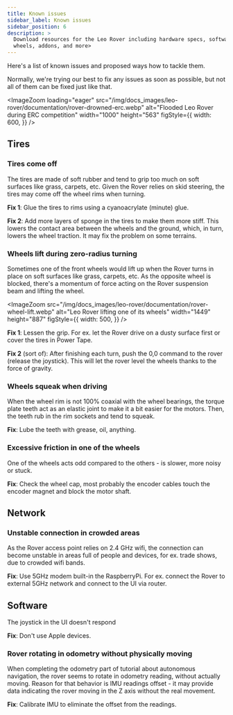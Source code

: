 ```yaml
---
title: Known issues
sidebar_label: Known issues
sidebar_position: 6
description: >
  Download resources for the Leo Rover including hardware specs, software,
  wheels, addons, and more>
---
```


Here's a list of known issues and proposed ways how to tackle them.

Normally, we're trying our best to fix any issues as soon as possible, but not
all of them can be fixed just like that.

<ImageZoom
  loading="eager"
  src="/img/docs_images/leo-rover/documentation/rover-drowned-erc.webp"
  alt="Flooded Leo Rover during ERC competition"
  width="1000"
  height="563"
  figStyle={{
    width: 600,
  }}
/>

## Tires

### Tires come off

The tires are made of soft rubber and tend to grip too much on soft surfaces
like grass, carpets, etc. Given the Rover relies on skid steering, the tires may
come off the wheel rims when turning.

**Fix 1**: Glue the tires to rims using a cyanoacrylate (minute) glue.

**Fix 2**: Add more layers of sponge in the tires to make them more stiff. This
lowers the contact area between the wheels and the ground, which, in turn,
lowers the wheel traction. It may fix the problem on some terrains.

### Wheels lift during zero-radius turning

Sometimes one of the front wheels would lift up when the Rover turns in place on
soft surfaces like grass, carpets, etc. As the opposite wheel is blocked,
there's a momentum of force acting on the Rover suspension beam and lifting the
wheel.

<ImageZoom
  src="/img/docs_images/leo-rover/documentation/rover-wheel-lift.webp"
  alt="Leo Rover lifting one of its wheels"
  width="1449"
  height="887"
  figStyle={{
    width: 500,
  }}
/>

**Fix 1**: Lessen the grip. For ex. let the Rover drive on a dusty surface first
or cover the tires in Power Tape.

**Fix 2** (sort of): After finishing each turn, push the 0,0 command to the
rover (release the joystick). This will let the rover level the wheels thanks to
the force of gravity.

### Wheels squeak when driving

When the wheel rim is not 100% coaxial with the wheel bearings, the torque plate
teeth act as an elastic joint to make it a bit easier for the motors. Then, the
teeth rub in the rim sockets and tend to squeak.

**Fix**: Lube the teeth with grease, oil, anything.

### Excessive friction in one of the wheels

One of the wheels acts odd compared to the others - is slower, more noisy or
stuck.

**Fix**: Check the wheel cap, most probably the encoder cables touch the encoder
magnet and block the motor shaft.

## Network

### Unstable connection in crowded areas

As the Rover access point relies on 2.4 GHz wifi, the connection can become
unstable in areas full of people and devices, for ex. trade shows, due to
crowded wifi bands.

**Fix**: Use 5GHz modem built-in the RaspberryPi. For ex. connect the Rover to
external 5GHz network and connect to the UI via router.

<LinkButton
  to="/docs/leo-rover/guides/connect-to-network"
  title="Connect to a local network and the Internet"
/>

## Software

The joystick in the UI doesn't respond

**Fix**: Don't use Apple devices.

### Rover rotating in odometry without physically moving

When completing the odometry part of tutorial about autonomous navigation, the
rover seems to rotate in odometry reading, without actually moving. Reason for
that behavior is IMU readings offset - it may provide data indicating the rover
moving in the Z axis without the real movement.

**Fix**: Calibrate IMU to eliminate the offset from the readings.

<LinkButton
  to="/docs/leo-rover/guides/imu-calibration"
  title="IMU Calibration"
/>
